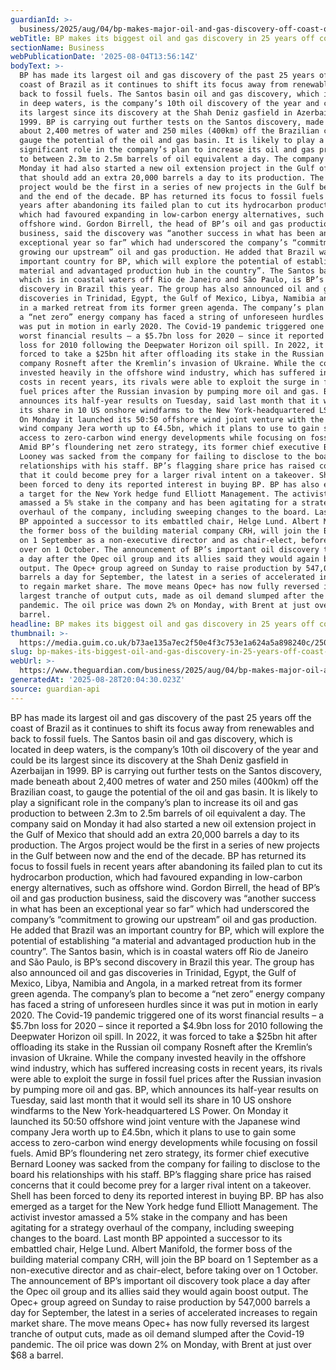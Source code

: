 ```yaml
---
guardianId: >-
  business/2025/aug/04/bp-makes-major-oil-and-gas-discovery-off-coast-of-brazil-santos-basin
webTitle: BP makes its biggest oil and gas discovery in 25 years off coast of Brazil
sectionName: Business
webPublicationDate: '2025-08-04T13:56:14Z'
bodyText: >-
  BP has made its largest oil and gas discovery of the past 25 years off the
  coast of Brazil as it continues to shift its focus away from renewables and
  back to fossil fuels. The Santos basin oil and gas discovery, which is located
  in deep waters, is the company’s 10th oil discovery of the year and could be
  its largest since its discovery at the Shah Deniz gasfield in Azerbaijan in
  1999. BP is carrying out further tests on the Santos discovery, made beneath
  about 2,400 metres of water and 250 miles (400km) off the Brazilian coast, to
  gauge the potential of the oil and gas basin. It is likely to play a
  significant role in the company’s plan to increase its oil and gas production
  to between 2.3m to 2.5m barrels of oil equivalent a day. The company said on
  Monday it had also started a new oil extension project in the Gulf of Mexico
  that should add an extra 20,000 barrels a day to its production. The Argos
  project would be the first in a series of new projects in the Gulf between now
  and the end of the decade. BP has returned its focus to fossil fuels in recent
  years after abandoning its failed plan to cut its hydrocarbon production,
  which had favoured expanding in low-carbon energy alternatives, such as
  offshore wind. Gordon Birrell, the head of BP’s oil and gas production
  business, said the discovery was “another success in what has been an
  exceptional year so far” which had underscored the company’s “commitment to
  growing our upstream” oil and gas production. He added that Brazil was an
  important country for BP, which will explore the potential of establishing “a
  material and advantaged production hub in the country”. The Santos basin,
  which is in coastal waters off Rio de Janeiro and São Paulo, is BP’s second
  discovery in Brazil this year. The group has also announced oil and gas
  discoveries in Trinidad, Egypt, the Gulf of Mexico, Libya, Namibia and Angola,
  in a marked retreat from its former green agenda. The company’s plan to become
  a “net zero” energy company has faced a string of unforeseen hurdles since it
  was put in motion in early 2020. The Covid-19 pandemic triggered one of its
  worst financial results – a $5.7bn loss for 2020 – since it reported a $4.9bn
  loss for 2010 following the Deepwater Horizon oil spill. In 2022, it was
  forced to take a $25bn hit after offloading its stake in the Russian oil
  company Rosneft after the Kremlin’s invasion of Ukraine. While the company
  invested heavily in the offshore wind industry, which has suffered increasing
  costs in recent years, its rivals were able to exploit the surge in fossil
  fuel prices after the Russian invasion by pumping more oil and gas. BP, which
  announces its half-year results on Tuesday, said last month that it would sell
  its share in 10 US onshore windfarms to the New York-headquartered LS Power.
  On Monday it launched its 50:50 offshore wind joint venture with the Japanese
  wind company Jera worth up to £4.5bn, which it plans to use to gain some
  access to zero-carbon wind energy developments while focusing on fossil fuels.
  Amid BP’s floundering net zero strategy, its former chief executive Bernard
  Looney was sacked from the company for failing to disclose to the board his
  relationships with his staff. BP’s flagging share price has raised concerns
  that it could become prey for a larger rival intent on a takeover. Shell has
  been forced to deny its reported interest in buying BP. BP has also emerged as
  a target for the New York hedge fund Elliott Management. The activist investor
  amassed a 5% stake in the company and has been agitating for a strategy
  overhaul of the company, including sweeping changes to the board. Last month
  BP appointed a successor to its embattled chair, Helge Lund. Albert Manifold,
  the former boss of the building material company CRH, will join the BP board
  on 1 September as a non-executive director and as chair-elect, before taking
  over on 1 October. The announcement of BP’s important oil discovery took place
  a day after the Opec oil group and its allies said they would again boost
  output. The Opec+ group agreed on Sunday to raise production by 547,000
  barrels a day for September, the latest in a series of accelerated increases
  to regain market share. The move means Opec+ has now fully reversed its
  largest tranche of output cuts, made as oil demand slumped after the Covid-19
  pandemic. The oil price was down 2% on Monday, with Brent at just over $68 a
  barrel.
headline: BP makes its biggest oil and gas discovery in 25 years off coast of Brazil
thumbnail: >-
  https://media.guim.co.uk/b73ae135a7ec2f50e4f3c753e1a624a5a898240c/250_0_2500_2000/500.jpg
slug: bp-makes-its-biggest-oil-and-gas-discovery-in-25-years-off-coast-of-brazil
webUrl: >-
  https://www.theguardian.com/business/2025/aug/04/bp-makes-major-oil-and-gas-discovery-off-coast-of-brazil-santos-basin
generatedAt: '2025-08-28T20:04:30.023Z'
source: guardian-api
---
```

BP has made its largest oil and gas discovery of the past 25 years off the coast of Brazil as it continues to shift its focus away from renewables and back to fossil fuels. The Santos basin oil and gas discovery, which is located in deep waters, is the company’s 10th oil discovery of the year and could be its largest since its discovery at the Shah Deniz gasfield in Azerbaijan in 1999. BP is carrying out further tests on the Santos discovery, made beneath about 2,400 metres of water and 250 miles (400km) off the Brazilian coast, to gauge the potential of the oil and gas basin. It is likely to play a significant role in the company’s plan to increase its oil and gas production to between 2.3m to 2.5m barrels of oil equivalent a day. The company said on Monday it had also started a new oil extension project in the Gulf of Mexico that should add an extra 20,000 barrels a day to its production. The Argos project would be the first in a series of new projects in the Gulf between now and the end of the decade. BP has returned its focus to fossil fuels in recent years after abandoning its failed plan to cut its hydrocarbon production, which had favoured expanding in low-carbon energy alternatives, such as offshore wind. Gordon Birrell, the head of BP’s oil and gas production business, said the discovery was “another success in what has been an exceptional year so far” which had underscored the company’s “commitment to growing our upstream” oil and gas production. He added that Brazil was an important country for BP, which will explore the potential of establishing “a material and advantaged production hub in the country”. The Santos basin, which is in coastal waters off Rio de Janeiro and São Paulo, is BP’s second discovery in Brazil this year. The group has also announced oil and gas discoveries in Trinidad, Egypt, the Gulf of Mexico, Libya, Namibia and Angola, in a marked retreat from its former green agenda. The company’s plan to become a “net zero” energy company has faced a string of unforeseen hurdles since it was put in motion in early 2020. The Covid-19 pandemic triggered one of its worst financial results – a $5.7bn loss for 2020 – since it reported a $4.9bn loss for 2010 following the Deepwater Horizon oil spill. In 2022, it was forced to take a $25bn hit after offloading its stake in the Russian oil company Rosneft after the Kremlin’s invasion of Ukraine. While the company invested heavily in the offshore wind industry, which has suffered increasing costs in recent years, its rivals were able to exploit the surge in fossil fuel prices after the Russian invasion by pumping more oil and gas. BP, which announces its half-year results on Tuesday, said last month that it would sell its share in 10 US onshore windfarms to the New York-headquartered LS Power. On Monday it launched its 50:50 offshore wind joint venture with the Japanese wind company Jera worth up to £4.5bn, which it plans to use to gain some access to zero-carbon wind energy developments while focusing on fossil fuels. Amid BP’s floundering net zero strategy, its former chief executive Bernard Looney was sacked from the company for failing to disclose to the board his relationships with his staff. BP’s flagging share price has raised concerns that it could become prey for a larger rival intent on a takeover. Shell has been forced to deny its reported interest in buying BP. BP has also emerged as a target for the New York hedge fund Elliott Management. The activist investor amassed a 5% stake in the company and has been agitating for a strategy overhaul of the company, including sweeping changes to the board. Last month BP appointed a successor to its embattled chair, Helge Lund. Albert Manifold, the former boss of the building material company CRH, will join the BP board on 1 September as a non-executive director and as chair-elect, before taking over on 1 October. The announcement of BP’s important oil discovery took place a day after the Opec oil group and its allies said they would again boost output. The Opec+ group agreed on Sunday to raise production by 547,000 barrels a day for September, the latest in a series of accelerated increases to regain market share. The move means Opec+ has now fully reversed its largest tranche of output cuts, made as oil demand slumped after the Covid-19 pandemic. The oil price was down 2% on Monday, with Brent at just over $68 a barrel.

